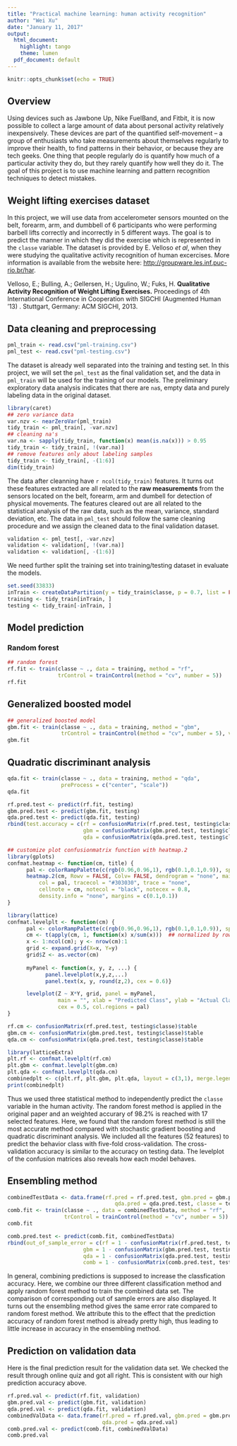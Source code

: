 ```yaml
---
title: "Practical machine learning: human activity recognition"
author: "Wei Xu"
date: "January 11, 2017"
output:
  html_document:
    highlight: tango
    theme: lumen
  pdf_document: default
---
```


```r
knitr::opts_chunk$set(echo = TRUE)
```

## Overview

Using devices such as Jawbone Up, Nike FuelBand, and Fitbit, it is now possible to collect a large amount of data about personal activity relatively inexpensively. These devices are part of the quantified self-movement – a group of enthusiasts who take measurements about themselves regularly to improve their health, to find patterns in their behavior, or because they are tech geeks. One thing that people regularly do is quantify how much of a particular activity they do, but they rarely quantify how well they do it. The goal of this project is to use machine learning and pattern recognition techniques to detect mistakes. 

## Weight lifting exercises dataset

In this project, we will use data from accelerometer sensors mounted on the belt, forearm, arm, and dumbbell of 6 participants who were performing barbell lifts correctly and incorrectly in 5 different ways. The goal is to predict the manner in which they did the exercise which is represented in the `classe` variable. The dataset is provided by E. Velloso *et al*, when they were studying the qualitative activity recognition of human excercises. More information is available from the website here: [http://groupware.les.inf.puc-rio.br/har][1]. 

[1]: http://groupware.les.inf.puc-rio.br/har

Velloso, E.; Bulling, A.; Gellersen, H.; Ugulino, W.; Fuks, H. **Qualitative Activity Recognition of Weight Lifting Exercises.** Proceedings of 4th International Conference in Cooperation with SIGCHI (Augmented Human '13) . Stuttgart, Germany: ACM SIGCHI, 2013.

## Data cleaning and preprocessing

```r
pml_train <- read.csv("pml-training.csv")
pml_test <- read.csv("pml-testing.csv")
```

The dataset is already well separated into the training and testing set. In this project, we will set the `pml_test` as the final validation set, and the data in `pml_train` will be used for the training of our models. The preliminary exploratory data analysis indicates that there are `na`s, empty data and purely labeling data in the original dataset.

```r
library(caret)
## zero variance data
var.nzv <- nearZeroVar(pml_train)
tidy_train <- pml_train[, -var.nzv]
## cleaning na's
var.na <- sapply(tidy_train, function(x) mean(is.na(x))) > 0.95
tidy_train <- tidy_train[, !(var.na)]
## remove features only about labeling samples
tidy_train <- tidy_train[, -(1:6)]
dim(tidy_train)
```

The data after cleanning have `r ncol(tidy_train)` features. It turns out these features extracted are all related to the **raw measurements** from the sensors located on the belt, forearm, arm and dumbell for detection of physical movements. The features cleared out are all related to the statistical analysis of the raw data, such as the mean, variance, standard deviation, etc. The data in `pml_test` should follow the same cleaning procedure and we assign the cleaned data to the final validation dataset.

```r
validation <- pml_test[, -var.nzv]
validation <- validation[, !(var.na)]
validation <- validation[, -(1:6)]
```

We need further split the training set into training/testing dataset in evaluate the models.

```r
set.seed(33833)
inTrain <- createDataPartition(y = tidy_train$classe, p = 0.7, list = FALSE)
training <- tidy_train[inTrain, ]
testing <- tidy_train[-inTrain, ]
```

## Model prediction

### Random forest

```r
## random forest
rf.fit <- train(classe ~ ., data = training, method = "rf",
                trControl = trainControl(method = "cv", number = 5))
rf.fit
```

## Generalized boosted model

```r
## generalized boosted model
gbm.fit <- train(classe ~ ., data = training, method = "gbm", 
                 trControl = trainControl(method = "cv", number = 5), verbose = FALSE)
gbm.fit
```

## Quadratic discriminant analysis

```r
qda.fit <- train(classe ~ ., data = training, method = "qda",
                 preProcess = c("center", "scale"))
qda.fit
```

```r
rf.pred.test <- predict(rf.fit, testing)
gbm.pred.test <- predict(gbm.fit, testing)
qda.pred.test <- predict(qda.fit, testing)
rbind(test.accuracy = c(rf = confusionMatrix(rf.pred.test, testing$classe)$overall[1],
                        gbm = confusionMatrix(gbm.pred.test, testing$classe)$overall[1],
                        qda = confusionMatrix(qda.pred.test, testing$classe)$overall[1]))
```

```r
## customize plot confusionmatrix function with heatmap.2
library(gplots)
confmat.heatmap <- function(cm, title) {
      pal <- colorRampPalette(c(rgb(0.96,0.96,1), rgb(0.1,0.1,0.9)), space = "rgb")
      heatmap.2(cm, Rowv = FALSE, Colv= FALSE, dendrogram = "none", main = title,
          col = pal, tracecol = "#303030", trace = "none",
          cellnote = cm, notecol = "black", notecex = 0.8,
          density.info = "none", margins = c(0.1,0.1))
}
```

```r
library(lattice)
confmat.levelplt <- function(cm) {
      pal <- colorRampPalette(c(rgb(0.96,0.96,1), rgb(0.1,0.1,0.9)), space = "rgb")
      cm <- t(apply(cm, 1, function(x) x/sum(x)))  ## normalized by row
      x <- 1:ncol(cm); y <- nrow(cm):1
      grid <- expand.grid(X=x, Y=y)
      grid$Z <- as.vector(cm)
      
      myPanel <- function(x, y, z, ...) {
            panel.levelplot(x,y,z,...)
            panel.text(x, y, round(z,2), cex = 0.6)}

      levelplot(Z ~ X*Y, grid, panel = myPanel,
                main = "", xlab = "Predicted Class", ylab = "Actual Class", 
                cex = 0.5, col.regions = pal)
}
```

```r
rf.cm <- confusionMatrix(rf.pred.test, testing$classe)$table
gbm.cm <- confusionMatrix(gbm.pred.test, testing$classe)$table
qda.cm <- confusionMatrix(qda.pred.test, testing$classe)$table

library(latticeExtra)
plt.rf <- confmat.levelplt(rf.cm)
plt.gbm <- confmat.levelplt(gbm.cm)
plt.qda <- confmat.levelplt(qda.cm)
combinedplt <- c(plt.rf, plt.gbm, plt.qda, layout = c(3,1), merge.legends = FALSE)
print(combinedplt)
```

Thus we used three statistical method to independently predict the `classe` variable in the human activity. The random forest method is applied in the original paper and an weighted accurary of 98.2% is reached with 17 selected features. Here, we found that the random forest method is still the most accurate method compared with stochastic gradient boosting and quadratic discriminant analysis. We included all the features (52 features) to predict the behavior class with five-fold cross-validation. The cross-validation accuracy is similar to the accuracy on testing data. The levelplot of the confusion matrices also reveals how each model behaves.

## Ensembling method

```r
combinedTestData <- data.frame(rf.pred = rf.pred.test, gbm.pred = gbm.pred.test,
                                  qda.pred = qda.pred.test, classe = testing$classe)
comb.fit <- train(classe ~ ., data = combinedTestData, method = "rf",
                  trControl = trainControl(method = "cv", number = 5))
comb.fit
```

```r
comb.pred.test <- predict(comb.fit, combinedTestData)
rbind(out_of_sample_error = c(rf = 1 - confusionMatrix(rf.pred.test, testing$classe)$overall[1],
                        gbm = 1 - confusionMatrix(gbm.pred.test, testing$classe)$overall[1],
                        qda = 1 - confusionMatrix(qda.pred.test, testing$classe)$overall[1],
                        comb = 1 - confusionMatrix(comb.pred.test, testing$classe)$overall[1]))
```

In general, combining predictions is supposed to increase the classfication accuracy. Here, we combine our three different classification method and apply random forest method to train the combined data set. The comparison of corresponding out of sample errors are also displayed. It turns out the ensembling method gives the same error rate compared to random forest method. We attribute this to the effect that the prediction accuracy of random forest method is already pretty high, thus leading to little increase in accuracy in the ensembling method.

## Prediction on validation data

Here is the final prediction result for the validation data set. We checked the result through online quiz and got all right. This is consistent with our high prediction accuracy above.

```r
rf.pred.val <- predict(rf.fit, validation)
gbm.pred.val <- predict(gbm.fit, validation)
qda.pred.val <- predict(qda.fit, validation)
combinedValData <- data.frame(rf.pred = rf.pred.val, gbm.pred = gbm.pred.val,
                              qda.pred = qda.pred.val)
comb.pred.val <- predict(comb.fit, combinedValData)
comb.pred.val
```
